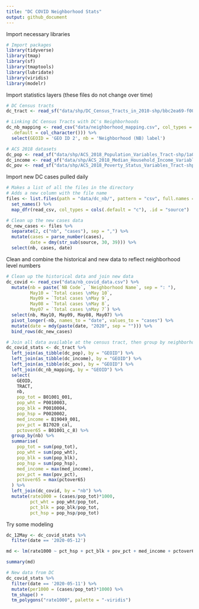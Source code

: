 ```yaml
---
title: "DC COVID Neighborhood Stats"
output: github_document
---
```


Import necessary libraries

```r
# Import packages
library(tidyverse)
library(tmap)
library(sf)
library(tmaptools)
library(lubridate)
library(viridis)
library(modelr)
```

Import statistics layers (these files do not change over time)

```r
# DC Census tracts
dc_tract <- read_sf("data/shp/DC_Census_Tracts_in_2010-shp/bbc2ea69-f003-4474-a8f7-f24e582123fd2020411-1-avqi8k.7o6zq.shp")

# Linking DC Census Tracts with DC's Neighborhoods
dc_nb_mapping <- read_csv("data/neighborhood_mapping.csv", col_types = cols(
  .default = col_character())) %>% 
  select(GEOID = 'GEO ID 2', nb = 'Neighborhood (NB) label')

# ACS 2018 datasets
dc_pop <- read_sf("data/shp/ACS_2018_Population_Variables_Tract-shp/1a06e536-b186-4e78-bab7-63836dce84f82020328-1-r1rbgx.oico.shp")
dc_income <- read_sf("data/shp/ACS_2018_Median_Household_Income_Variables_Tract-shp/c9ca5f40-0f43-4de6-a527-28440f3bdf132020330-1-9idood.na0x.shp")
dc_pov <- read_sf("data/shp/ACS_2018_Poverty_Status_Variables_Tract-shp/78ff4a24-6d16-4d59-969c-b5e9f72342092020329-1-hfthzv.ozl25.shp")
```

Import new DC cases pulled daily

```r
# Makes a list of all the files in the directory
# Adds a new column with the file name
files <- list.files(path = "data/dc_nb/", pattern = "csv", full.names = TRUE) %>% 
  set_names() %>% 
  map_dfr(read_csv, col_types = cols(.default = "c"), .id = "source")

# Clean up the new cases data 
dc_new_cases <- files %>% 
  separate(2, c("nb", "cases"), sep = ",") %>% 
  mutate(cases = parse_number(cases),
         date = dmy(str_sub(source, 30, 39))) %>% 
  select(nb, cases, date)
```

Clean and combine the historical and new data to reflect neighborhood level numbers

```r
# Clean up the historical data and join new data
dc_covid <- read_csv("data/nb_covid_data.csv") %>% 
  mutate(nb = paste(`NB Code`, `Neighborhood Name`, sep = ": "),
         May10 = `Total cases \nMay 10`,
         May09 = `Total cases \nMay 9`,
         May08 = `Total cases \nMay 8`,
         May07 = `Total cases \nMay 7`) %>% 
  select(nb, May10, May09, May08, May07) %>% 
  pivot_longer(-nb, names_to = "date", values_to = "cases") %>% 
  mutate(date = mdy(paste(date, "2020", sep = ""))) %>% 
  bind_rows(dc_new_cases)

# Join all data available at the census tract, then group by neighborhoods
dc_covid_stats <- dc_tract %>% 
  left_join(as_tibble(dc_pop), by = "GEOID") %>% 
  left_join(as_tibble(dc_income), by = "GEOID") %>%
  left_join(as_tibble(dc_pov), by = "GEOID") %>% 
  left_join(dc_nb_mapping, by = "GEOID") %>% 
  select(
    GEOID, 
    TRACT, 
    nb, 
    pop_tot = B01001_001, 
    pop_wht = P0010003, 
    pop_blk = P0010004, 
    pop_hsp = P0020002,
    med_income = B19049_001,
    pov_pct = B17020_cal,
    pctover65 = B01001_c_8) %>%  
  group_by(nb) %>% 
  summarise(
    pop_tot = sum(pop_tot),
    pop_wht = sum(pop_wht),
    pop_blk = sum(pop_blk),
    pop_hsp = sum(pop_hsp),
    med_income = max(med_income),
    pov_pct = max(pov_pct),
    pctover65 = max(pctover65)
  ) %>% 
  left_join(dc_covid, by = "nb") %>% 
  mutate(rate1000 = (cases/pop_tot)*1000,
         pct_wht = pop_wht/pop_tot,
         pct_blk = pop_blk/pop_tot,
         pct_hsp = pop_hsp/pop_tot)
```

Try some modeling

```r
dc_12May <- dc_covid_stats %>% 
  filter(date == '2020-05-12')

md <- lm(rate1000 ~ pct_hsp + pct_blk + pov_pct + med_income + pctover65, data = dc_12May)

summary(md)
```


```r
# New data from DC
dc_covid_stats %>% 
  filter(date == '2020-05-11') %>% 
  mutate(per1000 = (cases/pop_tot)*1000) %>% 
  tm_shape() +
  tm_polygons("rate1000", palette = "-viridis")

```

